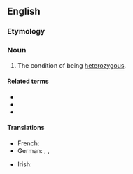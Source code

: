 ==English==

===Etymology===
{{suffix|en|heterozygous|ity}}

===Noun===
{{en-noun|~|heterozygosities}}

# The condition of being [[heterozygous]].

====Related terms====
* {{l|en|heterozygous}}
* {{l|en|homozygosity}}
* {{l|en|zygosity}}

====Translations====
{{trans-top|the condition of being heterozygous}}
* French: {{t+|fr|hétérozygotie|f}}
* German: {{t|de|Heterozygotie|f}}, {{t|de|Mischerbigkeit|f}}, {{t|de|Heterozygosität|f}}
{{trans-mid}}
* Irish: {{t|ga|heitrisigóiseacht|f}}
{{trans-bottom}}